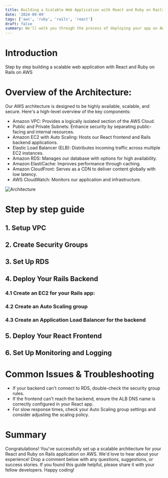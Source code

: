 ```yaml
---
title: Building a Scalable Web Application with React and Ruby on Rails on AWS
date: '2024-09-09'
tags: ['aws', 'ruby', 'rails', 'react']
draft: false
summary: We'll walk you through the process of deploying your app on AWS, creating a scalable and robust architecture that can handle growth and traffic spikes with ease.
---
```


# Introduction
Step by step building a scalable web application with React and Ruby on Rails on AWS

# Overview of the Architecture:
Our AWS architecture is designed to be highly available, scalable, and secure. Here's a high-level overview of the key components:
- Amazon VPC: Provides a logically isolated section of the AWS Cloud.
- Public and Private Subnets: Enhance security by separating public-facing and internal resources.
- Amazon EC2 with Auto Scaling: Hosts our React frontend and Rails backend applications.
- Elastic Load Balancer (ELB): Distributes incoming traffic across multiple EC2 instances.
- Amazon RDS: Manages our database with options for high availability.
- Amazon ElastiCache: Improves performance through caching.
- Amazon CloudFront: Serves as a CDN to deliver content globally with low latency.
- AWS CloudWatch: Monitors our application and infrastructure.

![Architecture](/static/images/building-a-scalable-web-application-with-react-and-ruby-on-rails-on-aws/architecture.jpg)

# Step by step guide

## 1. Setup VPC


## 2. Create Security Groups

## 3. Set Up RDS


## 4. Deploy Your Rails Backend

### 4.1 Create an EC2 for your Rails app:

### 4.2 Create an Auto Scaling group

### 4.3 Create an Application Load Balancer for the backend


## 5. Deploy Your React Frontend

## 6. Set Up Monitoring and Logging

# Common Issues & Troubleshooting
- If your backend can't connect to RDS, double-check the security group rules.
- If the frontend can't reach the backend, ensure the ALB DNS name is correctly configured in your React app.
- For slow response times, check your Auto Scaling group settings and consider adjusting the scaling policy.

# Summary
Congratulations! You've successfully set up a scalable architecture for your React and Ruby on Rails application on AWS.
We'd love to hear about your experience! Drop a comment below with any questions, suggestions, or success stories. If you found this guide helpful, please share it with your fellow developers. Happy coding!
